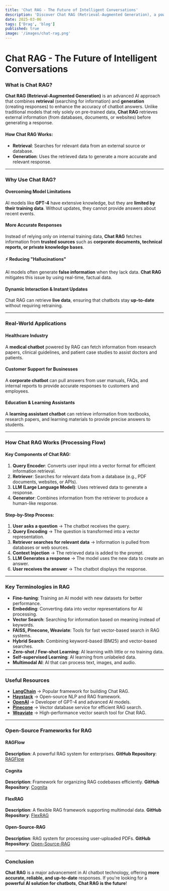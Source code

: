 ```yaml
---
title: 'Chat RAG - The Future of Intelligent Conversations'
description: 'Discover Chat RAG (Retrieval-Augmented Generation), a powerful AI method that combines retrieval and generation to enhance chatbot responses with real-time and accurate data.'
date: 2025-03-06
tags: ['Drag', 'blog']
published: true
image: '/images/chat-rag.png'
---
```


# Chat RAG - The Future of Intelligent Conversations

### What is Chat RAG?

<TextMdx text='component TextMdx' />

**Chat RAG (Retrieval-Augmented Generation)** is an advanced AI approach that combines **retrieval**
(searching for information) and **generation** (creating responses) to enhance the accuracy of
chatbot answers. Unlike traditional models that rely solely on pre-trained data, **Chat RAG**
retrieves external information (from databases, documents, or websites) before generating a
response.

#### How Chat RAG Works:

- **Retrieval**: Searches for relevant data from an external source or database.
- **Generation**: Uses the retrieved data to generate a more accurate and relevant response.

---

### Why Use Chat RAG?

#### Overcoming Model Limitations

AI models like **GPT-4** have extensive knowledge, but they are **limited by their training data**.
Without updates, they cannot provide answers about recent events.

#### More Accurate Responses

Instead of relying only on internal training data, **Chat RAG** fetches information from **trusted
sources** such as **corporate documents, technical reports, or private knowledge bases**.

#### ⚡ Reducing "Hallucinations"

AI models often generate **false information** when they lack data. **Chat RAG** mitigates this
issue by using real-time, factual data.

#### Dynamic Interaction & Instant Updates

Chat RAG can retrieve **live data**, ensuring that chatbots stay **up-to-date** without requiring
retraining.

---

### Real-World Applications

#### **Healthcare Industry**

A **medical chatbot** powered by RAG can fetch information from research papers, clinical
guidelines, and patient case studies to assist doctors and patients.

#### **Customer Support for Businesses**

A **corporate chatbot** can pull answers from user manuals, FAQs, and internal reports to provide
accurate responses to customers and employees.

#### **Education & Learning Assistants**

A **learning assistant chatbot** can retrieve information from textbooks, research papers, and
learning materials to provide precise answers to students.

---

### How Chat RAG Works (Processing Flow)

#### Key Components of Chat RAG:

1. **Query Encoder**: Converts user input into a vector format for efficient information retrieval.
2. **Retriever**: Searches for relevant data from a database (e.g., PDF documents, websites, or
   APIs).
3. **LLM (Large Language Model)**: Uses retrieved data to generate a response.
4. **Generator**: Combines information from the retriever to produce a human-like response.

#### Step-by-Step Process:

1. **User asks a question** → The chatbot receives the query.
2. **Query Encoding** → The question is transformed into a vector representation.
3. **Retriever searches for relevant data** → Information is pulled from databases or web sources.
4. **Context Injection** → The retrieved data is added to the prompt.
5. **LLM Generates a response** → The model uses the new data to create an answer.
6. **User receives the answer** → The chatbot displays the response.

---

### Key Terminologies in RAG

- **Fine-tuning**: Training an AI model with new datasets for better performance.
- **Embedding**: Converting data into vector representations for AI processing.
- **Vector Search**: Searching for information based on meaning instead of keywords.
- **FAISS, Pinecone, Weaviate**: Tools for fast vector-based search in RAG systems.
- **Hybrid Search**: Combining keyword-based (BM25) and vector-based searches.
- **Zero-shot / Few-shot Learning**: AI learning with little or no training data.
- **Self-supervised Learning**: AI learning from unlabeled data.
- **Multimodal AI**: AI that can process text, images, and audio.

---

### Useful Resources

- **[LangChain](https://www.langchain.com/)** → Popular framework for building Chat RAG.
- **[Haystack](https://haystack.deepset.ai/)** → Open-source NLP and RAG framework.
- **[OpenAI](https://openai.com/)** → Developer of GPT-4 and advanced AI models.
- **[Pinecone](https://www.pinecone.io/)** → Vector database service for efficient RAG search.
- **[Weaviate](https://weaviate.io/)** → High-performance vector search tool for Chat RAG.

---

### Open-Source Frameworks for RAG

#### **RAGFlow**

**Description**: A powerful RAG system for enterprises. **GitHub Repository**:
[RAGFlow](https://github.com/example/ragflow)

#### **Cognita**

**Description**: Framework for organizing RAG codebases efficiently. **GitHub Repository**:
[Cognita](https://github.com/example/cognita)

#### **FlexRAG**

**Description**: A flexible RAG framework supporting multimodal data. **GitHub Repository**:
[FlexRAG](https://github.com/example/flexrag)

#### **Open-Source-RAG**

**Description**: RAG system for processing user-uploaded PDFs. **GitHub Repository**:
[Open-Source-RAG](https://github.com/example/open-source-rag)

---

### Conclusion

**Chat RAG** is a major advancement in AI chatbot technology, offering **more accurate, reliable,
and up-to-date** responses. If you're looking for a **powerful AI solution for chatbots**, **Chat
RAG is the future**!
